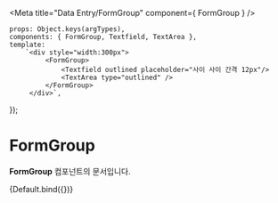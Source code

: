 
<Meta
    title="Data Entry/FormGroup"
    component={ FormGroup }
/>

    props: Object.keys(argTypes),
    components: { FormGroup, Textfield, TextArea },
    template:
        `<div style="width:300px">
             <FormGroup>
                 <Textfield outlined placeholder="사이 사이 간격 12px"/>
                 <TextArea type="outlined" />
             </FormGroup>
         </div>`,
});

# FormGroup

**FormGroup** 컴포넌트의 문서입니다.

<Story name="Default" height="150px">
    {Default.bind({})}
</Story>

<ArgsTable story="Default" />
